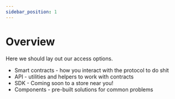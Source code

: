 ```yaml
---
sidebar_position: 1
---
```


# Overview

Here we should lay out our access options.

- Smart contracts - how you interact with the protocol to do shit
- API - utilities and helpers to work with contracts
- SDK - Coming soon to a store near you!
- Components - pre-built solutions for common problems